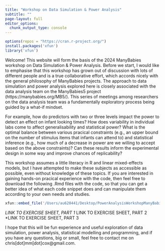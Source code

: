 ```yaml
---
title: "Workshop on Data Simulation & Power Analysis"
subtitle: ""
page-layout: full
editor_options: 
  chunk_output_type: console
---
```

```r
options(repos = "https://cran.r-project.org/")
install.packages('xfun')
library('xfun')
```

Welcome! This website will form the basis of the 2024 ManyBabies workshop on Data Simulation & Power Analysis. Before we start, I would like to emphasise that this workshop has grown out of discussion with lots of different people and is a true collaborative effort, which accords nicely with the general philosophy of ManyBabies projects. The approach to data simulation and power analysis explored here is closely associated with the data analysis team on the ManyBabies5 project (https://manybabies.org/MB5/). This series of meetings among researchers on the data analysis team was a fundamentally exploratory process being guided by a what-if mindset. 

For example, how do predictors with two or three levels impact the power to detect an effect on infant looking times? How does variability in individual labs come to affect generalisability and statistical power? What is the optimal balance between various pracical constraints (e.g., an upper bound on the number of stimulus items that infants can attend to) and statistical inference (e.g., how much of a decrease in power are we willing to accept based on the above constraints)? Can these results inform the experimental design in some way and improve chances of replicability?

This workshop assumes a little literacy in R and linear mixed-effects models, but I have attempted to make these subjects as accessible as possible, even without knowledge of these topics. If you are interested in gaining hands-on pracical experience with the code, then feel free to download the following .Rmd files with the code, so that you can get a better idea of what each code snippet does and can manipulate them according to your own needs and studies.

```r
xfun::embed_file('/Users/au620441/Desktop/PowerAnalysisWorkshopManyBabies/content/ExerciseDataSimulation.qmd')
```

*LINK TO EXERCISE SHEET, PART 1
*LINK TO EXERCISE SHEET, PART 2
*LINK TO EXERCISE SHEET, PART 3

I hope that this will be fun experience and useful exploration of data simulation, power analysis, statistical modelling and programming, and if you have any questions, big or small, feel free to contact me on chris[dot]mm[dot]cox@gmail.com.